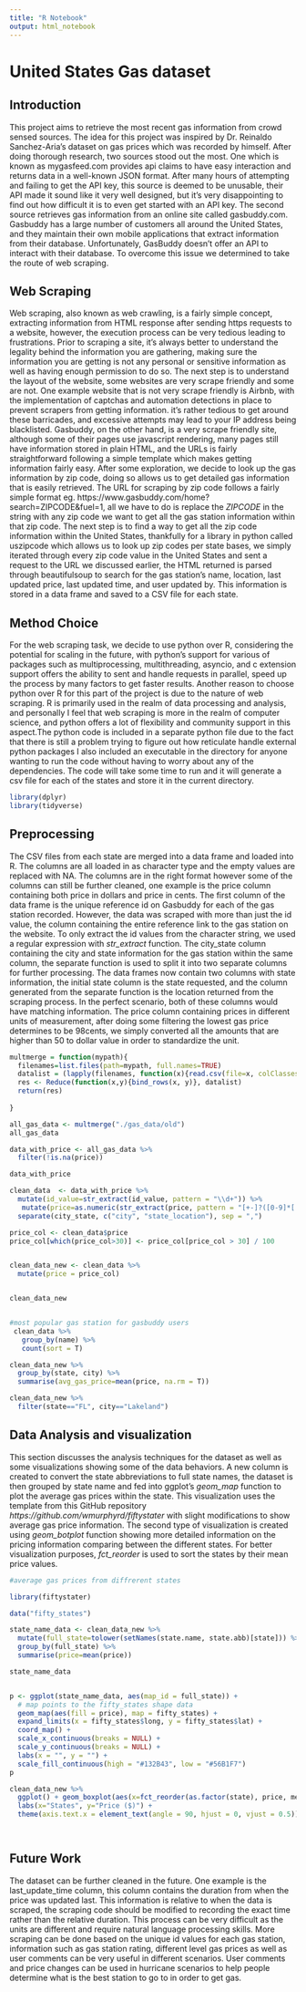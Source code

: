 ```yaml
---
title: "R Notebook"
output: html_notebook
---
```




# United States Gas dataset

## Introduction


This project aims to retrieve the most recent gas information from crowd sensed sources. The idea for this project was inspired by Dr. Reinaldo Sanchez-Aria’s dataset on gas prices which was recorded by himself. After doing thorough research, two sources stood out the most. One which is known as mygasfeed.com provides api claims to have easy interaction and returns data in a well-known JSON format. After many hours of attempting and failing to get the API key, this source is deemed to be unusable, their API made it sound like it very well designed, but it's very disappointing to find out how difficult it is to even get started with an API key. The second source retrieves gas information from an online site called gasbuddy.com. Gasbuddy has a large number of customers all around the United States, and they maintain their own mobile applications that extract information from their database. Unfortunately, GasBuddy doesn't offer an API to interact with their database. To overcome this issue we determined to take the route of web scraping. 



## Web Scraping


Web scraping, also known as web crawling, is a fairly simple concept, extracting information from HTML response after sending https requests to a website, however, the execution process can be very tedious leading to frustrations. Prior to scraping a site, it’s always better to understand the legality behind the information you are gathering, making sure the information you are getting is not any personal or sensitive information as well as having enough permission to do so. The next step is to understand the layout of the website, some websites are very scrape friendly and some are not. One example website that is not very scrape friendly is Airbnb, with the implementation of captchas and automation detections in place to prevent scrapers from getting information. it's rather tedious to get around these barricades, and excessive attempts may lead to your IP address being blacklisted. Gasbuddy, on the other hand, is a very scrape friendly site, although some of their pages use javascript rendering, many pages still have information stored in plain HTML, and the URLs is fairly straightforward following a simple template which makes getting information fairly easy. After some exploration, we decide to look up the gas information by zip code, doing so allows us to get detailed gas information that is easily retrieved. The URL for scraping by zip code follows a fairly simple format eg. https://www.gasbuddy.com/home?search=ZIPCODE&fuel=1, all we have to do is replace the _ZIPCODE_ in the string with any zip code we want to get all the gas station information within that zip code. The next step is to find a way to get all the zip code information within the United States, thankfully for a library in python called uszipcode which allows us to look up zip codes per state bases, we simply iterated through every zip code value in the United States and sent a request to the URL we discussed earlier, the HTML returned is parsed through beautifulsoup to search for the gas station’s name, location, last updated price, last updated time, and user updated by. This information is stored in a data frame and saved to a CSV file for each state.


## Method Choice


For the web scraping task, we decide to use python over R, considering the potential for scaling in the future, with python’s support for various of packages such as multiprocessing, multithreading, asyncio, and c extension support offers the ability to sent and handle requests in parallel, speed up the process by many factors to get faster results. Another reason to choose python over R for this part of the project is due to the nature of web scraping. R is primarily used in the realm of data processing and analysis, and personally I feel that web scraping is more in the realm of computer science, and python offers a lot of flexibility and community support in this aspect.The python code is included in a separate python file due to the fact that there is still a problem trying to figure out how reticulate handle external python packages I also included an executable in the directory for anyone wanting to run the code without having to worry about any of the dependencies. The code will take some time to run and it will generate a csv file for each of the states and store it in the current directory.



```r
library(dplyr)
library(tidyverse)


```
## Preprocessing


The CSV files from each state are merged into a data frame and loaded into R. The columns are all loaded in as character type and the empty values are replaced with NA. The columns are in the right format however some of the columns can still be further cleaned, one example is the price column containing both price in dollars and price in cents. The first column of the data frame is the unique reference id on Gasbuddy for each of the gas station recorded. However, the data was scraped with more than just the id value, the column containing the entire reference link to the gas station on the website. To only extract the id values from the character string, we used a regular expression with *str_extract* function. The city_state column containing the city and state information for the gas station within the same column, the separate function is used to split it into two separate columns for further processing. The data frames now contain two columns with state information, the initial state column is the state requested, and the column generated from the separate function is the location returned from the scraping process. In the perfect scenario, both of these columns would have matching information. The price column containing prices in different units of measurement, after doing some filtering the lowest gas price determines to be 98cents, we simply converted all the amounts that are higher than 50 to dollar value in order to standardize the unit.

```r
multmerge = function(mypath){
  filenames=list.files(path=mypath, full.names=TRUE)
  datalist = (lapply(filenames, function(x){read.csv(file=x, colClasses=c("zip_code"="character"), na.strings=c(""))}))
  res <- Reduce(function(x,y){bind_rows(x, y)}, datalist)
  return(res)
  
}


```
```r
all_gas_data <- multmerge("./gas_data/old")
all_gas_data
```



```r
data_with_price <- all_gas_data %>% 
  filter(!is.na(price))

data_with_price

```

```r

clean_data  <- data_with_price %>% 
  mutate(id_value=str_extract(id_value, pattern = "\\d+")) %>% 
   mutate(price=as.numeric(str_extract(price, pattern = "[+-]?([0-9]*[.])?[0-9]+"))) %>% 
  separate(city_state, c("city", "state_location"), sep = ",")

price_col <- clean_data$price
price_col[which(price_col>30)] <- price_col[price_col > 30] / 100


clean_data_new <- clean_data %>% 
  mutate(price = price_col)


clean_data_new



```
```r
#most popular gas station for gasbuddy users
 clean_data %>% 
   group_by(name) %>% 
   count(sort = T)
```
```r
clean_data_new %>% 
  group_by(state, city) %>% 
  summarise(avg_gas_price=mean(price, na.rm = T))
```
```r
clean_data_new %>% 
  filter(state=="FL", city=="Lakeland")
```

## Data Analysis and visualization

This section discusses the analysis techniques for the dataset as well as some visualizations showing some of the data behaviors. A new column is created to convert the state abbreviations to full state names, the dataset is then grouped by state name and fed into ggplot’s *geom_map* function to plot the average gas prices within the state. This visualization uses the template from this GitHub repository *https://github.com/wmurphyrd/fiftystater  * with slight modifications to show average gas price information. The second type of visualization is created using *geom_botplot* function showing more detailed information on the pricing information comparing between the different states. For better visualization purposes, *fct_reorder* is used to sort the states by their mean price values. 


```r

#average gas prices from diffrerent states

library(fiftystater)

data("fifty_states")

state_name_data <- clean_data_new %>% 
  mutate(full_state=tolower(setNames(state.name, state.abb)[state])) %>% 
  group_by(full_state) %>% 
  summarise(price=mean(price))

state_name_data


p <- ggplot(state_name_data, aes(map_id = full_state)) + 
  # map points to the fifty_states shape data
  geom_map(aes(fill = price), map = fifty_states) + 
  expand_limits(x = fifty_states$long, y = fifty_states$lat) +
  coord_map() +
  scale_x_continuous(breaks = NULL) + 
  scale_y_continuous(breaks = NULL) +
  labs(x = "", y = "") +
  scale_fill_continuous(high = "#132B43", low = "#56B1F7")
p

```


```r


clean_data_new %>%
  ggplot() + geom_boxplot(aes(x=fct_reorder(as.factor(state), price, mean), y=price), alpha=0.5, outlier.shape = NA) +
  labs(x="States", y="Price ($)") +
  theme(axis.text.x = element_text(angle = 90, hjust = 0, vjust = 0.5))




```

## Future Work

The dataset can be further cleaned in the future. One example is the last_update_time column, this column contains the duration from when the price was updated last. This information is relative to when the data is scraped, the scraping code should be modified to recording the exact time rather than the relative duration. This process can be very difficult as the units are different and require natural language processing skills. More scraping can be done based on the unique id values for each gas station, information such as gas station rating, different level gas prices as well as user comments can be very useful in different scenarios. User comments and price changes can be used in hurricane scenarios to help people determine what is the best station to go to in order to get gas. 



